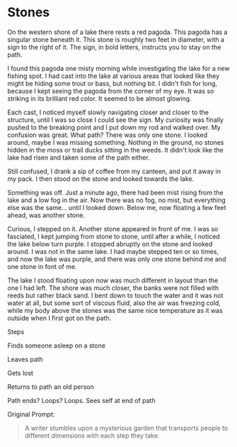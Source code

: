 # Stones

On the western shore of a lake there rests a red pagoda. This pagoda has a singular stone beneath it. This stone is roughly two feet in diameter, with a sign to the right of it. The sign, in bold letters, instructs you to stay on the path.

I found this pagoda one misty morning while investigating the lake for a new fishing spot. I had cast into the lake at various areas that looked like they might be hiding some trout or bass, but nothing bit. I didn't fish for long, because I kept seeing the pagoda from the corner of my eye. It was so striking in its brilliant red color. It seemed to be almost glowing.

Each cast, I noticed myself slowly navigating closer and closer to the structure, until I was so close I could see the sign. My curiosity was finally pushed to the breaking point and I put down my rod and walked over. My confusion was great. What path? There was only one stone. I looked around, maybe I was missing something. Nothing in the ground, no stones hidden in the moss or trail ducks sitting in the weeds. It didn't look like the lake had risen and taken some of the path either.

Still confused, I drank a sip of coffee from my canteen,  and put it away in my pack. I then stood on the stone and looked towards the lake.

Something was off. Just a minute ago, there had been mist rising from the lake and a low fog in the air. Now there was no fog, no mist, but everything else was the same... until I looked down. Below me, now floating a few feet ahead, was another stone.

Curious, I stepped on it. Another stone appeared in front of me. I was so fasciated, I kept jumping from stone to stone, until after a while, I noticed the lake below turn purple. I stopped abruptly on the stone and looked around. I was not in the same lake. I had maybe stepped ten or so times, and now the lake was purple, and there was only one stone behind me and one stone in font of me.

The lake I stood floating upon now was much different in layout than the one I had left. The shore was much closer, the banks were not filled with reeds but rather black sand. I bent down to touch the water and it was not water at all, but some sort of viscous fluid, also the air was freezing cold, while my body above the stones was the same nice temperature as it was outside when I first got on the path.


Steps

Finds someone asleep on a stone

Leaves path

Gets lost

Returns to path an old person

Path ends? Loops? Loops. Sees self at end of path






Original Prompt:
> A writer stumbles upon a mysterious garden that transports people to different dimensions with each step they take.